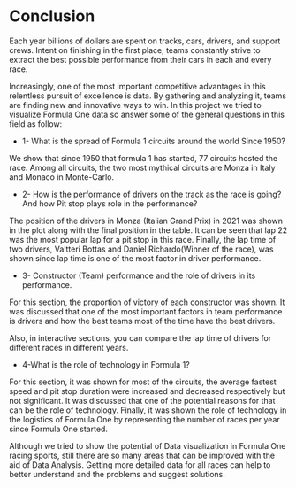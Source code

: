# Conclusion

Each year billions of dollars are spent on tracks, cars, drivers, and support crews. Intent on finishing in the first place, teams constantly strive to extract the best possible performance from their cars in each and every race.

Increasingly, one of the most important competitive advantages in this relentless pursuit of excellence is data. By gathering and analyzing it, teams are finding new and innovative ways to win. In this project we tried to visualize Formula One data so answer some of the general questions in this field as follow:

* 1- What is the spread of Formula 1 circuits around the world Since 1950?

We show that since 1950 that formula 1 has started, 77 circuits hosted the race. Among all circuits, the two most mythical circuits are Monza in Italy and Monaco in Monte-Carlo.

* 2- How is the performance of drivers on the track as the race is going? And how Pit stop plays role in the performance?

The position of the drivers in Monza (Italian Grand Prix) in 2021 was shown in the plot along with the final position in the table. It can be seen that lap 22 was the most popular lap for a pit stop in this race. Finally, the lap time of two drivers, Valtteri Bottas and Daniel Richardo(Winner of the race), was shown since lap time is one of the most factor in driver performance.


* 3- Constructor (Team) performance and the role of drivers in its performance.

For this section, the proportion of victory of each constructor was shown. It was discussed that one of the most important factors in team performance is drivers and how the best teams most of the time have the best drivers.

Also, in interactive sections, you can compare the lap time of drivers for different races in different years.

* 4-What is the role of technology in Formula 1?

For this section, it was shown for most of the circuits, the average fastest speed and pit stop duration were increased and decreased respectively but not significant. It was discussed that one of the potential reasons for that can be the role of technology. Finally, it was shown the role of technology in the logistics of Formula One by representing the number of races per year since  Formula One started.

Although we tried to show the potential of Data visualization in Formula One racing sports, still there are so many areas that can be improved with the aid of Data Analysis. Getting more detailed data for all races can help to better understand and the problems and suggest solutions.

